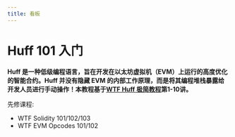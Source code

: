 ```yaml
---
title: 看板
---
```


# Huff 101 入门

**Huff 是一种低级编程语言，旨在开发在以太坊虚拟机（EVM）上运行的高度优化的智能合约。Huff 并没有隐藏 EVM 的内部工作原理，而是将其编程堆栈暴露给开发人员进行手动操作！本教程基于[WTF Huff 极简教程](https://github.com/WTFAcademy/WTF-Huff)第1-10讲。**

先修课程:

- WTF Solidity 101/102/103
- WTF EVM Opcodes 101/102

